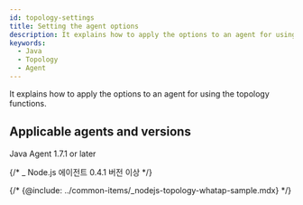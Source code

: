 ```yaml
---
id: topology-settings
title: Setting the agent options
description: It explains how to apply the options to an agent for using the topology functions.
keywords:
  - Java
  - Topology
  - Agent
---
```


It explains how to apply the options to an agent for using the topology functions.

## Applicable agents and versions

Java Agent 1.7.1 or later

{/* _ Node.js 에이전트 0.4.1 버전 이상 */}


<Topologysettings />


<Javatopologywhatapsample />

{/* {@include: ../common-items/_nodejs-topology-whatap-sample.mdx} */}
